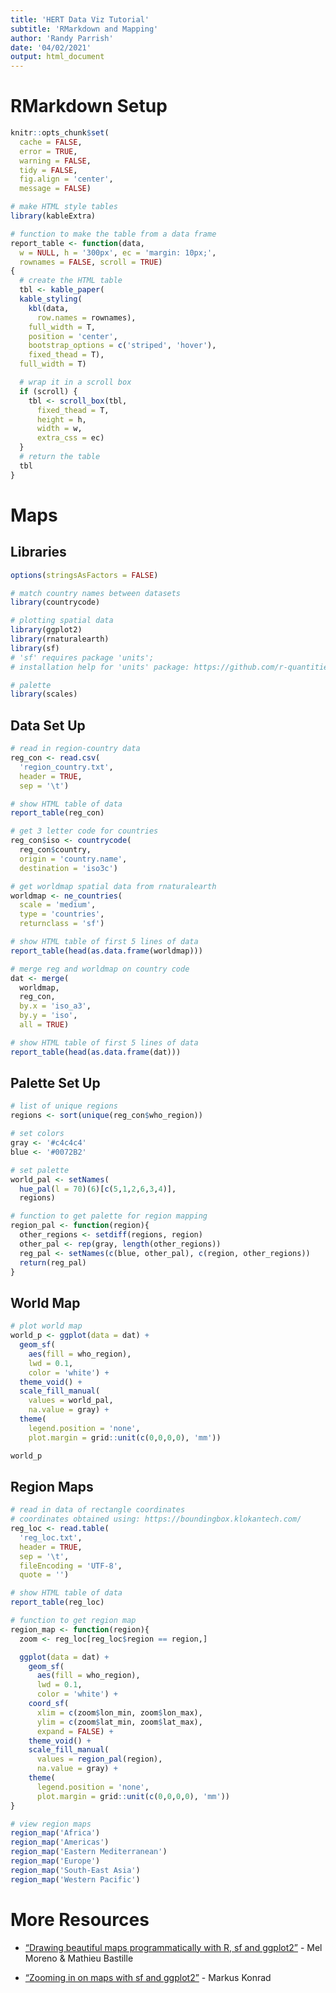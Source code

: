 ```yaml
---
title: 'HERT Data Viz Tutorial'
subtitle: 'RMarkdown and Mapping'
author: 'Randy Parrish'
date: '04/02/2021'
output: html_document
---
```



# RMarkdown Setup

```r
knitr::opts_chunk$set(
  cache = FALSE, 
  error = TRUE, 
  warning = FALSE,
  tidy = FALSE,
  fig.align = 'center',
  message = FALSE)
```

```r
# make HTML style tables
library(kableExtra)

# function to make the table from a data frame
report_table <- function(data, 
  w = NULL, h = '300px', ec = 'margin: 10px;', 
  rownames = FALSE, scroll = TRUE)
{
  # create the HTML table
  tbl <- kable_paper(
  kable_styling(
    kbl(data, 
      row.names = rownames), 
    full_width = T, 
    position = 'center',
    bootstrap_options = c('striped', 'hover'),
    fixed_thead = T), 
  full_width = T)

  # wrap it in a scroll box
  if (scroll) {
    tbl <- scroll_box(tbl, 
      fixed_thead = T, 
      height = h,
      width = w,
      extra_css = ec)
  }
  # return the table
  tbl
}
```

# Maps

## Libraries

```r
options(stringsAsFactors = FALSE)

# match country names between datasets
library(countrycode) 

# plotting spatial data
library(ggplot2)
library(rnaturalearth)
library(sf)
# 'sf' requires package 'units'; 
# installation help for 'units' package: https://github.com/r-quantities/units

# palette
library(scales)
```

## Data Set Up

```r
# read in region-country data
reg_con <- read.csv(
  'region_country.txt', 
  header = TRUE, 
  sep = '\t')

# show HTML table of data
report_table(reg_con)

# get 3 letter code for countries
reg_con$iso <- countrycode(
  reg_con$country, 
  origin = 'country.name', 
  destination = 'iso3c')

# get worldmap spatial data from rnaturalearth
worldmap <- ne_countries(
  scale = 'medium', 
  type = 'countries', 
  returnclass = 'sf')

# show HTML table of first 5 lines of data
report_table(head(as.data.frame(worldmap)))

# merge reg and worldmap on country code
dat <- merge(
  worldmap, 
  reg_con, 
  by.x = 'iso_a3', 
  by.y = 'iso', 
  all = TRUE)

# show HTML table of first 5 lines of data
report_table(head(as.data.frame(dat)))
```

## Palette Set Up

```r
# list of unique regions
regions <- sort(unique(reg_con$who_region))

# set colors
gray <- '#c4c4c4'
blue <- '#0072B2'

# set palette
world_pal <- setNames(
  hue_pal(l = 70)(6)[c(5,1,2,6,3,4)], 
  regions)

# function to get palette for region mapping
region_pal <- function(region){
  other_regions <- setdiff(regions, region)
  other_pal <- rep(gray, length(other_regions))
  reg_pal <- setNames(c(blue, other_pal), c(region, other_regions))
  return(reg_pal)
}
```

## World Map

```r
# plot world map
world_p <- ggplot(data = dat) + 
  geom_sf(
    aes(fill = who_region), 
    lwd = 0.1, 
    color = 'white') + 
  theme_void() + 
  scale_fill_manual(
    values = world_pal, 
    na.value = gray) +
  theme(
    legend.position = 'none',
    plot.margin = grid::unit(c(0,0,0,0), 'mm'))

world_p
```


## Region Maps

```r
# read in data of rectangle coordinates
# coordinates obtained using: https://boundingbox.klokantech.com/
reg_loc <- read.table(
  'reg_loc.txt', 
  header = TRUE, 
  sep = '\t',
  fileEncoding = 'UTF-8', 
  quote = '')

# show HTML table of data
report_table(reg_loc)

# function to get region map
region_map <- function(region){
  zoom <- reg_loc[reg_loc$region == region,]

  ggplot(data = dat) + 
    geom_sf(
      aes(fill = who_region), 
      lwd = 0.1, 
      color = 'white') +
    coord_sf(
      xlim = c(zoom$lon_min, zoom$lon_max), 
      ylim = c(zoom$lat_min, zoom$lat_max), 
      expand = FALSE) +
    theme_void() + 
    scale_fill_manual(
      values = region_pal(region), 
      na.value = gray) +
    theme(
      legend.position = 'none', 
      plot.margin = grid::unit(c(0,0,0,0), 'mm'))
}

# view region maps
region_map('Africa')
region_map('Americas')
region_map('Eastern Mediterranean')
region_map('Europe')
region_map('South-East Asia')
region_map('Western Pacific')
```

# More Resources

* ["Drawing beautiful maps programmatically with R, sf and ggplot2"](https://www.r-spatial.org/r/2018/10/25/ggplot2-sf.html) - Mel Moreno & Mathieu Bastille

* ["Zooming in on maps with sf and ggplot2"](https://www.r-bloggers.com/2019/04/zooming-in-on-maps-with-sf-and-ggplot2/) - Markus Konrad
